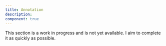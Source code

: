 ```yaml
---
title: Annotation
description:
component: true
---
```


This section is a work in progress and is not yet available. I aim to complete it as quickly as possible.
